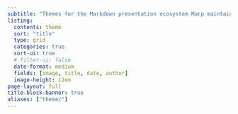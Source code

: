 ```yaml
---
subtitle: "Themes for the Markdown presentation ecosystem Marp maintained by the community."
listing:
  contents: theme
  sort: "title"
  type: grid
  categories: true
  sort-ui: true
  # filter-ui: false
  date-format: medium
  fields: [image, title, date, author]
  image-height: 12em
page-layout: full
title-block-banner: true
aliases: ["theme/"]
---
```

